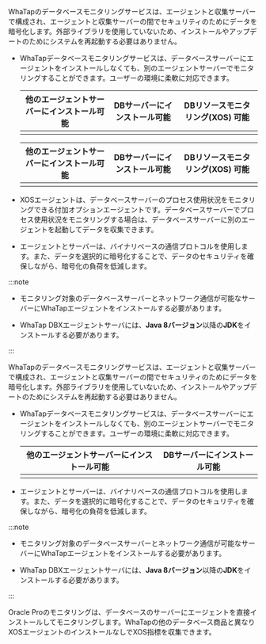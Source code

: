 <Xclude product="oracle-pro,mssql">

WhaTapのデータベースモニタリングサービスは、エージェントと収集サーバーで構成され、エージェントと収集サーバーの間でセキュリティのためにデータを暗号化します。外部ライブラリを使用していないため、インストールやアップデートのためにシステムを再起動する必要はありません。

- WhaTapデータベースモニタリングサービスは、データベースサーバーにエージェントをインストールしなくても、別のエージェントサーバーでモニタリングすることができます。ユーザーの環境に柔軟に対応できます。

  <Xclude product="cubrid,cubrid-v1">

  <div class='db-agent'>

  |                      他のエージェントサーバーにインストール可能                      |                        DBサーバーにインストール可能                       |           DBリソースモニタリング(XOS) 可能          |
  | :-------------------------------------------------------------: | :----------------------------------------------------------: | :-------------------------------------: |
  | <ImgLang img='dbx-install-agent-on-agent-server.png' desc='' /> | <ImgLang img='dbx-install-agent-on-db-server.png' desc='' /> | <ImgLang img='xos-agent.png' desc='' /> |

  </div>

  </Xclude>

  <InDoc product="cubrid,cubrid-v1">

  <div class='db-agent'>

  |                          他のエージェントサーバーにインストール可能                         |                           DBサーバーにインストール可能                           |              DBリソースモニタリング(XOS) 可能              |
  | :--------------------------------------------------------------------: | :-----------------------------------------------------------------: | :--------------------------------------------: |
  | <ImgLang img='dbx-install-agent-on-agent-server-cubrid.png' desc='' /> | <ImgLang img='dbx-install-agent-on-db-server-cubrid.png' desc='' /> | <ImgLang img='xos-agent-cubrid.png' desc='' /> |

  </div>

  </InDoc>

- XOSエージェントは、データベースサーバーのプロセス使用状況をモニタリングできる付加オプションエージェントです。データベースサーバーでプロセス使用状況をモニタリングする場合は、データベースサーバーに別のエージェントを起動してデータを収集できます。

- エージェントとサーバーは、バイナリベースの通信プロトコルを使用します。また、データを選択的に暗号化することで、データのセキュリティを確保しながら、暗号化の負荷を低減します。

:::note

- モニタリング対象のデータベースサーバーとネットワーク通信が可能なサーバーにWhaTapエージェントをインストールする必要があります。

- WhaTap DBXエージェントサーバには、**Java 8バージョン**以降の**JDK**をインストールする必要があります。

:::

</Xclude>

<InDoc product="mssql,mssql-v1">

WhaTapのデータベースモニタリングサービスは、エージェントと収集サーバーで構成され、エージェントと収集サーバーの間でセキュリティのためにデータを暗号化します。外部ライブラリを使用していないため、インストールやアップデートのためにシステムを再起動する必要はありません。

- WhaTapデータベースモニタリングサービスは、データベースサーバーにエージェントをインストールしなくても、別のエージェントサーバーでモニタリングすることができます。ユーザーの環境に柔軟に対応できます。

  <div class='db-agent'>

  |                      他のエージェントサーバーにインストール可能                      |                        DBサーバーにインストール可能                       |
  | :-------------------------------------------------------------: | :----------------------------------------------------------: |
  | <ImgLang img='dbx-install-agent-on-agent-server.png' desc='' /> | <ImgLang img='dbx-install-agent-on-db-server.png' desc='' /> |

  </div>

- エージェントとサーバーは、バイナリベースの通信プロトコルを使用します。また、データを選択的に暗号化することで、データのセキュリティを確保しながら、暗号化の負荷を低減します。

:::note

- モニタリング対象のデータベースサーバーとネットワーク通信が可能なサーバーにWhaTapエージェントをインストールする必要があります。

- WhaTap DBXエージェントサーバには、**Java 8バージョン**以降の**JDK**をインストールする必要があります。

:::

</InDoc>

<InDoc product="oracle-pro">

Oracle Proのモニタリングは、データベースのサーバーにエージェントを直接インストールしてモニタリングします。WhaTapの他のデータベース商品と異なりXOSエージェントのインストールなしでXOS指標を収集できます。

<ImgLang img='dbx-install-agent-on-db-server-dma.png' desc='エージェント構成図' />

</InDoc>
